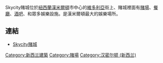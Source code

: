 Skycity賭城位於[[紐西蘭|紐西蘭]][[漢密頓_(紐西蘭)|漢米爾頓]]市中心的[[維多利亞|維多利亞]]街上、賭城裡面有[[賭場|賭場]]、[[餐廳|餐廳]]、[[酒吧|酒吧]]、和眾多娛樂設施。是漢米爾頓最大的娛樂場所。

== 連結 ==
*[https://web.archive.org/web/20040704190703/http://www.skycityhamilton.co.nz/skycity/hamilton/index.cfm Skycity賭城]

[[Category:新西兰建築|Category:新西兰建築]]
[[Category:賭場|Category:賭場]]
[[Category:汉密尔顿_(新西兰)|Category:汉密尔顿 (新西兰)]]

{{景點小作品}}